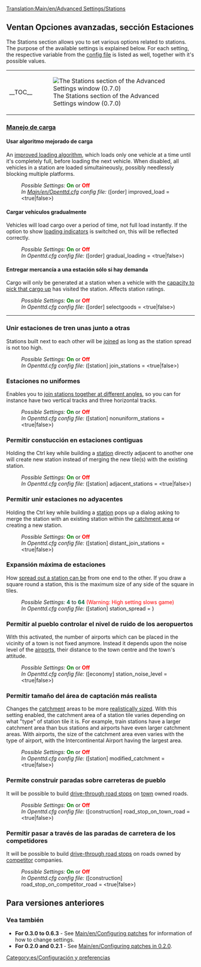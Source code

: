 {{es/Traducción|Advanced Settings/Stations|10}}
[[Translation:Main/en/Advanced Settings/Stations]]{{es/Opciones avanzadas}}

==Ventan Opciones avanzadas, sección Estaciones==
The Stations section allows you to set various options related to stations. The purpose of the available settings is explained below. For each setting, the respective variable from the [[Main/en/Openttd.cfg|config file]] is listed as well, together with it's possible values.
{{en/-right}}
{| align="center"
|- valign="top"
|__TOC__
|[[File:es/Advset stations.png|frame|left|The Stations section of the Advanced Settings window (0.7.0)]]
|}

===<u>Manejo de carga</u>===
====Usar algoritmo mejorado de carga====
{{en/Feature|Old|align="right"|text=(since 0.3.5)}}
An [[Main/en/Improved Loading|improved loading algorithm]], which loads only one vehicle at a time until it's completely full, before loading the next vehicle. When disabled, all vehicles in a station are loaded simultaineously, possibly needlessly blocking multiple platforms.
:''Possible Settings:'' <span style="color:green">'''On'''</span> or <span style="color:red">'''Off'''</span>
:''In [[Main/en/Openttd.cfg]] config file:'' ([order] improved_load = <true|false>) 
{{en/-}}
====Cargar vehículos gradualmente====
{{en/Feature|0.5|align="right"|text=(since 0.5.0)}}
Vehicles will load cargo over a period of time, not full load instantly. If the option to show [[Main/en/Loading indicators|loading indicators]] is switched on, this will be reflected correctly.
:''Possible Settings:'' <span style="color:green">'''On'''</span> or <span style="color:red">'''Off'''</span>
:''In Openttd.cfg config file:'' ([order] gradual_loading = <true|false>) 
{{en/-}}
====Entregar mercancía a una estación sólo si hay demanda====
{{en/Feature|Old|align="right"|text=(since 0.2.0)}}
Cargo will only be generated at a station when a vehicle with the [[Main/en/Select goods|capacity to pick that cargo up]] has visited the station.  Affects station ratings.
:''Possible Settings:'' <span style="color:green">'''On'''</span> or <span style="color:red">'''Off'''</span>
:''In Openttd.cfg config file:'' ([order] selectgoods = <true|false>)
{{en/-}}
----
===Unir estaciones de tren unas junto a otras===
{{en/Feature|Old|align="right"|text=(since 0.2.0)}}
Stations built next to each other will be [[Main/en/Join train stations|joined]] as long as the station spread is not too high.
:''Possible Settings:'' <span style="color:green">'''On'''</span> or <span style="color:red">'''Off'''</span>
:''In Openttd.cfg config file:'' ([station] join_stations = <true|false>)
{{en/-}}
===Estaciones no uniformes===
{{en/Feature|Old|align="right"|text=(since 0.3.0)}}
Enables you to [[Main/en/Nonuniform stations|join stations together at different angles]], so you can for instance have two vertical tracks and three horizontal tracks.
:''Possible Settings:'' <span style="color:green">'''On'''</span> or <span style="color:red">'''Off'''</span>
:''In Openttd.cfg config file:'' ([station] nonuniform_stations = <true|false>) 
{{en/-}}
===Permitir constucción en estaciones contiguas===
{{en/Feature|0.6|align="right"|text=(since 0.6.0)}}
Holding the Ctrl key while building a [[Main/en/Stations|station]] directly adjacent to another one will create new station instead of merging the new tile(s) with the existing station.
:''Possible Settings:'' <span style="color:green">'''On'''</span> or <span style="color:red">'''Off'''</span>
:''In Openttd.cfg config file:'' ([station] adjacent_stations = <true|false>)
{{en/-}}
===Permitir unir estaciones no adyacentes===
{{en/Feature|0.7|align="right"|text=(since 0.7.0)}}
Holding the Ctrl key while building a [[Main/en/Stations|station]] pops up a dialog asking to merge the station with an existing station within the [[Main/en/Catchment area|catchment area]] or creating a new station.
:''Possible Settings:'' <span style="color:green">'''On'''</span> or <span style="color:red">'''Off'''</span>
:''In Openttd.cfg config file:'' ([station] distant_join_stations = <true|false>)
{{en/-}}
===Expansión máxima de estaciones===
{{en/Feature|Old|align="right"|text=(since 0.3.2)}}
How [[Main/en/Change station spread|spread out a station can be]] from one end to the other. If you draw a square round a station, this is the maximum size of any side of the square in tiles.
:''Possible Settings:'' <span style="color:#00693E">'''4'''</span> to <span style="color:#00693E">'''64'''</span> <span style="color:red">(Warning: High setting slows game)</span>
:''In Openttd.cfg config file:'' ([station] station_spread = <num_val>)
{{en/-}}
===Permitir al pueblo controlar el nivel de ruido de los aeropuertos===
{{en/Feature|0.7|align="right"|text=(since 0.7.0)}}
With this activated, the number of airports which can be placed in the vicinity of a town is not fixed anymore. Instead it depends upon the noise level of the [[Main/en/Airports|airports]], their distance to the town centre and the town's attitude. 
:''Possible Settings:'' <span style="color:green">'''On'''</span> or <span style="color:red">'''Off'''</span>
:''In Openttd.cfg config file:'' ([economy] station_noise_level = <true|false>)
{{en/-}}
===Permitir tamaño del área de captación más realista===
{{en/Feature|Old|align="right"|text=(since 0.3.5)}}
Changes the [[Main/en/Catchment area|catchment]] areas to be more [[Main/en/Modified catchment|realistically sized]]. With this setting enabled, the catchment area of a station tile varies depending on what "type" of station tile it is. For example, train stations have a larger catchment area than bus stations and airports have even larger catchment areas. With airports, the size of the catchment area even varies with the type of airport, with the Intercontinental Airport having the largest area.
:''Possible Settings:'' <span style="color:green">'''On'''</span> or <span style="color:red">'''Off'''</span>
:''In Openttd.cfg config file:'' ([station] modified_catchment = <true|false>)
{{en/-}}
===Permite construir paradas sobre carreteras de pueblo===
{{en/Feature|0.6|align="right"|text=(since 0.6.0)}}
It will be possible to build [[Main/en/Drive-through Road Stops|drive-through road stops]] on [[Main/en/Towns|town]] owned roads.
:''Possible Settings:'' <span style="color:green">'''On'''</span> or <span style="color:red">'''Off'''</span>
:''In Openttd.cfg config file:'' ([construction] road_stop_on_town_road = <true|false>) 
{{en/-}}
===Permitir pasar a través de las paradas de carretera de los competidores===
{{en/Feature|0.7|align="right"|text=(since 0.7.0)}}
It will be possible to build [[Main/en/Drive-through Road Stops|drive-through road stops]] on roads owned by [[Main/en/competitors|competitor]] companies.
:''Possible Settings:'' <span style="color:green">'''On'''</span> or <span style="color:red">'''Off'''</span>
:''In Openttd.cfg config file:'' ([construction] road_stop_on_competitor_road = <true|false>)
{{en/-}}

==Para versiones anteriores==
===Vea también===
*'''For 0.3.0 to 0.6.3''' - See [[Main/en/Configuring patches]] for information of how to change settings.
*'''For 0.2.0 and 0.2.1''' - See [[Main/en/Configuring patches in 0.2.0]].

[[Category:es/Configuración y preferencias]]